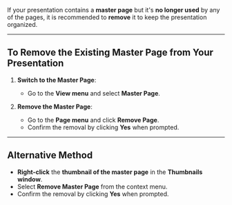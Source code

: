 
If your presentation contains a **master page** but it's **no longer used** by any of the pages, it is recommended to **remove** it to keep the presentation organized.

---

## To Remove the Existing Master Page from Your Presentation

1. **Switch to the Master Page**:
   - Go to the **View menu** and select **Master Page**.

2. **Remove the Master Page**:
   - Go to the **Page menu** and click **Remove Page**.
   - Confirm the removal by clicking **Yes** when prompted.

---

## Alternative Method

- **Right-click** the **thumbnail of the master page** in the **Thumbnails window**.
- Select **Remove Master Page** from the context menu.
- Confirm the removal by clicking **Yes** when prompted.

